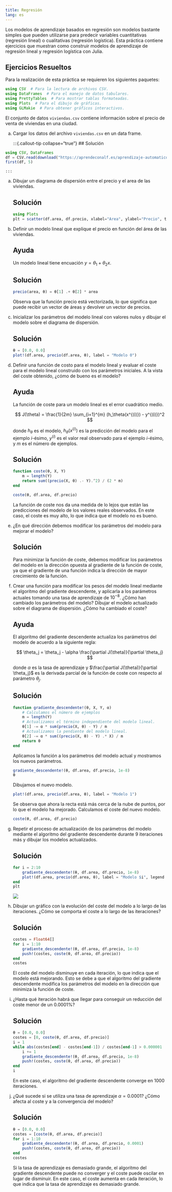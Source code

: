```yaml
---
title: Regresión
lang: es
---
```


Los modelos de aprendizaje basados en regresión son modelos bastante simples que pueden utilizarse para predecir variables cuantitativas (regresión lineal) o cualitativas (regresión logística). Esta práctica contiene ejercicios que muestran como construir modelos de aprendizaje de regresión lineal y regresión logística con Julia.

## Ejercicios Resueltos

Para la realización de esta práctica se requieren los siguientes paquetes:

```julia
using CSV  # Para la lectura de archivos CSV.
using DataFrames  # Para el manejo de datos tabulares.
using PrettyTables  # Para mostrar tablas formateadas.
using Plots  # Para el dibujo de gráficas.
using GLMakie  # Para obtener gráficos interactivos.
```

:::{#exr-regresion-1}
El conjunto de datos `viviendas.csv` contiene información sobre el precio de venta de viviendas en una ciudad. 

a.  Cargar los datos del archivo `viviendas.csv` en un data frame.

    :::{.callout-tip collapse="true"}
    ## Solución

```julia
using CSV, DataFrames
df = CSV.read(download("https://aprendeconalf.es/aprendizaje-automatico-practicas-julia/datos/viviendas.csv"), DataFrame)
first(df, 5)
```
    :::

a.  Dibujar un diagrama de dispersión entre el precio y el area de las viviendas.

    :::{.callout-tip collapse="true"}
    ## Solución

    ```julia
    using Plots
    plt = scatter(df.area, df.precio, xlabel="Area", ylabel="Precio", title="Precio vs Area", label = "Ejemplos", fmt=:png,)
    ```
    :::

a.  Definir un modelo lineal que explique el precio en función del área de las viviendas.

    :::{.callout-note collapse="true"}
    ## Ayuda
    Un modelo lineal tiene encuación $y = \theta_1 + \theta_2 x$.
    :::

    :::{.callout-tip collapse="true"}
    ## Solución

    ```julia
    precio(area, θ) = θ[1] .+ θ[2] * area
    ```

    Observa que la función precio está vectorizada, lo que significa que puede recibir un vector de áreas y devolver un vector de precios.
    :::

a.  Inicializar los parámetros del modelo lineal con valores nulos y dibujar el modelo sobre el diagrama de dispersión.

    :::{.callout-tip collapse="true"}
    ## Solución

    ```julia
    θ = [0.0, 0.0]
    plot!(df.area, precio(df.area, θ), label = "Modelo 0")
    ```
    :::

a.  Definir una función de costo para el modelo lineal y evaluar el coste para el modelo lineal construido con los parámetros iniciales. A la vista del coste obtenido, ¿cómo de bueno es el modelo?

    :::{.callout-note collapse="true"}
    ## Ayuda
    La función de coste para un modelo lineal es el error cuadrático medio.

    $$ J(\theta) = \frac{1}{2m} \sum_{i=1}^{m} (h_\theta(x^{(i)}) - y^{(i)})^2 $$

    donde $h_\theta$ es el modelo, $h_\theta(x^{(i)})$ es la predicción del modelo para el ejemplo $i$-ésimo, $y^{(i)}$ es el valor real observado para el ejemplo $i$-ésimo, y $m$ es el número de ejemplos.
    :::

    :::{.callout-tip collapse="true"}
    ## Solución

    ```julia
    function coste(θ, X, Y)
        m = length(Y)
        return sum((precio(X, θ) .- Y).^2) / (2 * m)
    end

    coste(θ, df.area, df.precio)
    ```

    La función de coste nos da una medida de lo lejos que están las predicciones del modelo de los valores reales observados. En este caso, el coste es muy alto, lo que indica que el modelo no es bueno.
    :::

a.  ¿En qué dirección debemos modificar los parámetros del modelo para mejorar el modelo?

    :::{.callout-tip collapse="true"}
    ## Solución

    Para minimizar la función de coste, debemos modificar los parámetros del modelo en la dirección opuesta al gradiente de la función de coste, ya que el gradiente de una función indica la dirección de mayor crecimiento de la función.
    :::

a.  Crear una función para modificar los pesos del modelo lineal mediante el algoritmo del gradiente descendente, y aplicarla a los parámetros actuales tomando una tasa de aprendizaje de $10^{-8}$. ¿Cómo han cambiado los parámetros del modelo? Dibujar el modelo actualizado sobre el diagrama de dispersión. ¿Cómo ha cambiado el coste?

    :::{.callout-note collapse="true"}
    ## Ayuda
    El algoritmo del gradiente descendente actualiza los parámetros del modelo de acuerdo a la siguiente regla:

    $$
    \theta_j = \theta_j - \alpha \frac{\partial J(\theta)}{\partial \theta_j}
    $$

    donde $\alpha$ es la tasa de aprendizaje y $\frac{\partial J(\theta)}{\partial \theta_j}$ es la derivada parcial de la función de coste con respecto al parámetro $\theta_j$.
    :::

    :::{.callout-tip collapse="true"}
    ## Solución

    ```julia
    function gradiente_descendente!(θ, X, Y, α)
        # Calculamos el número de ejemplos
        m = length(Y)
        # Actualizamos el término independiente del modelo lineal.
        θ[1] -= α * sum(precio(X, θ) - Y) / m
        # Actualizamos la pendiente del modelo lineal.
        θ[2] -= α * sum((precio(X, θ) - Y) .* X) / m
        return θ
    end
    ```

    Aplicamos la función a los parámetros del modelo actual y mostramos los nuevos parámetros.

    ```julia
    gradiente_descendente!(θ, df.area, df.precio, 1e-8)
    θ
    ```

    Dibujamos el nuevo modelo.

    ```julia
    plot!(df.area, precio(df.area, θ), label = "Modelo 1")
    ```

    Se observa que ahora la recta está más cerca de la nube de puntos, por lo que el modelo ha mejorado. Calculamos el coste del nuevo modelo.

    ```julia
    coste(θ, df.area, df.precio)
    ```
    :::

a.  Repetir el proceso de actualización de los parámetros del modelo mediante el algoritmo del gradiente descendente durante 9 iteraciones más y dibujar los modelos actualizados.

    :::{.callout-tip collapse="true"}
    ## Solución

    ```julia
    for i = 2:10
        gradiente_descendente!(θ, df.area, df.precio, 1e-8)
        plot!(df.area, precio(df.area, θ), label = "Modelo $i", legend = true)
    end
    plt
    ```

    ![](img/regresion/modelos_regresion)
    :::

a.  Dibujar un gráfico con la evolución del coste del modelo a lo largo de las iteraciones. ¿Cómo se comporta el coste a lo largo de las iteraciones?

    :::{.callout-tip collapse="true"}
    ## Solución

    ```julia
    costes = Float64[]
    for i = 1:10
        gradiente_descendente!(θ, df.area, df.precio, 1e-8)
        push!(costes, coste(θ, df.area, df.precio))
    end
    costes
    ```

    El coste del modelo disminuye en cada iteración, lo que indica que el modelo está mejorando. Esto se debe a que el algoritmo del gradiente descendente modifica los parámetros del modelo en la dirección que minimiza la función de coste.
    :::

a.  ¿Hasta qué iteración habrá que llegar para conseguir un reducción del coste menor de un $0.0001\%$?

    :::{.callout-tip collapse="true"}
    ## Solución

    ```julia
    θ = [0.0, 0.0]
    costes = [0, coste(θ, df.area, df.precio)]
    i = 1
    while abs(costes[end] - costes[end-1]) / costes[end-1] > 0.000001
        i += 1
        gradiente_descendente!(θ, df.area, df.precio, 1e-8)
        push!(costes, coste(θ, df.area, df.precio))
    end
    i
    ```

    En este caso, el algoritmo del gradiente descendente converge en 1000 iteraciones.
    :::

a.  ¿Qué sucede si se utiliza una tasa de aprendizaje $\alpha = 0.0001$? ¿Cómo afecta al coste y a la convergencia del modelo?

    :::{.callout-tip collapse="true"}
    ## Solución

    ```julia
    θ = [0.0, 0.0]
    costes = [coste(θ, df.area, df.precio)]
    for i = 1:10
        gradiente_descendente!(θ, df.area, df.precio, 0.0001)
        push!(costes, coste(θ, df.area, df.precio))
    end
    costes
    ```

    Si la tasa de aprendizaje es demasiado grande, el algoritmo del gradiente descendente puede no converger y el coste puede oscilar en lugar de disminuir. En este caso, el coste aumenta en cada iteración, lo que indica que la tasa de aprendizaje es demasiado grande.
    :::
:::

